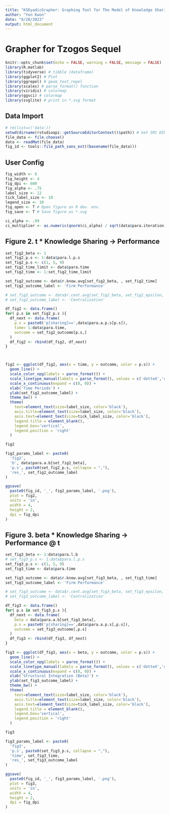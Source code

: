 ```yaml
---
title: "KSDyadicGrapher: Graphing Tool for The Model of Knowledge Sharing (as dyadic knowledge transfer)"
author: "Yon Kwon"
date: "8/28/2023"
output: html_document
---
```


# Grapher for Tzogos Sequel

```r
knitr::opts_chunk$set(echo = FALSE, warning = FALSE, message = FALSE) 
library(R.matlab)
library(tidyverse) # tibble (dataframe)
library(ggplot2) # Plot
library(ggrepel) # geom_text_repel
library(scales) # parse_format() function
library(viridis) # colormap
library(ggsci) # colormap
library(svglite) # print in *.svg format
```

## Data Import
```r
# rm(list=c('data'))
setwd(dirname(rstudioapi::getSourceEditorContext()$path)) # Set SRC DIR as WD
file_data <- file.choose()
data <- readMat(file_data)
fig_id <- tools::file_path_sans_ext((basename(file_data)))
```

## User Config
```r
fig_width <- 6
fig_height <- 4
fig_dpi <- 600
fig_alpha <- .75
label_size <- 12
tick_label_size <- 10
legend_size <- 10
fig_open <- T # Open figure on R dev. env.
fig_save <- T # Save figure as *.svg

ci_alpha <- .99
ci_multiplier <- as.numeric(qnorm(ci_alpha) / sqrt(data$para.iteration))
```

## Figure 2. t * Knowledge Sharing -> Performance
```r
set_fig2_beta <- 1
set_fig2_p.s <- 1:data$para.l.p.s
set_fig2_p.s <- c(1, 5, 9)
set_fig2_time_limit <- data$para.time
set_fig2_time <- 1:set_fig2_time_limit

set_fig2_outcome <- data$r.know.avg[set_fig2_beta, , set_fig2_time]
set_fig2_outcome_label <- 'Firm Performance'

# set_fig2_outcome <- data$r.cent.avg[set_fig2_beta, set_fig2_epsilon, , , set_fig2_time]
# set_fig2_outcome_label <- 'Centralization'

df_fig2 <- data.frame()
for( p.s in set_fig2_p.s ){
  df_next <- data.frame(
    p.s = paste0('p[sharing]==',data$para.a.p.s[p.s]),
    time= 1:data$para.time,
    outcome = set_fig2_outcome[p.s,]
  )
  df_fig2 <- rbind(df_fig2, df_next)
}



fig2 <- ggplot(df_fig2, aes(x = time, y = outcome, color = p.s)) +
  geom_line() +
  scale_color_npg(labels = parse_format()) +
  scale_linetype_manual(labels = parse_format(), values = c('dotted','dashed','solid')) +
  scale_x_continuous(expand = c(0, 0)) +
  xlab('Time Periods') +
  ylab(set_fig2_outcome_label) +
  theme_bw() +
  theme(
    text=element_text(size=label_size, color='black'),
    axis.title=element_text(size=label_size, color='black'),
    axis.text=element_text(size=tick_label_size, color='black'),
    legend.title = element_blank(),
    legend.box='vertical',
    legend.position = 'right'
  )

fig2

fig2_params_label <- paste0(
  'fig2',
  'b', data$para.a.b[set_fig2_beta],
  'p.s', paste0(set_fig2_p.s, collapse = ","),
  'res_', set_fig2_outcome_label
)

ggsave(
  paste0(fig_id, '_', fig2_params_label, '.png'),
  plot = fig2,
  units = 'in', 
  width = 4,
  height = 2,
  dpi = fig_dpi
)
```


## Figure 3. beta * Knowledge Sharing -> Performance @ t
```r
set_fig3_beta <- 1:data$para.l.b
# set_fig3_p.s <- 1:data$para.l.p.s
set_fig3_p.s <- c(1, 5, 9)
set_fig3_time <- data$para.time

set_fig3_outcome <- data$r.know.avg[set_fig3_beta, , set_fig3_time]
set_fig3_outcome_label <- 'Firm Performance'

# set_fig3_outcome <- data$r.cent.avg[set_fig3_beta, set_fig3_epsilon, , , set_fig3_time]
# set_fig3_outcome_label <- 'Centralization'

df_fig3 <- data.frame()
for( p.s in set_fig3_p.s ){
  df_next <- data.frame(
    beta = data$para.a.b[set_fig3_beta],
    p.s = paste0('p[sharing]==',data$para.a.p.s[,p.s]),
    outcome = set_fig3_outcome[,p.s]
  )
  df_fig3 <- rbind(df_fig3, df_next)
}

fig3 <- ggplot(df_fig3, aes(x = beta, y = outcome, color = p.s)) +
  geom_line() +
  scale_color_npg(labels = parse_format()) +
  scale_linetype_manual(labels = parse_format(), values = c('dotted','dashed','solid')) +
  scale_x_continuous(expand = c(0, 0)) +
  xlab('Structural Integration (Beta)') +
  ylab(set_fig3_outcome_label) +
  theme_bw() +
  theme(
    text=element_text(size=label_size, color='black'),
    axis.title=element_text(size=label_size, color='black'),
    axis.text=element_text(size=tick_label_size, color='black'),
    legend.title = element_blank(),
    legend.box='vertical',
    legend.position = 'right'
  )

fig3

fig3_params_label <- paste0(
  'fig3',
  'p.s', paste0(set_fig3_p.s, collapse = ","),
  'time', set_fig3_time,
  'res_', set_fig3_outcome_label
)

ggsave(
  paste0(fig_id, '_', fig3_params_label, '.png'),
  plot = fig3,
  units = 'in', 
  width = 4,
  height = 2,
  dpi = fig_dpi
)
```